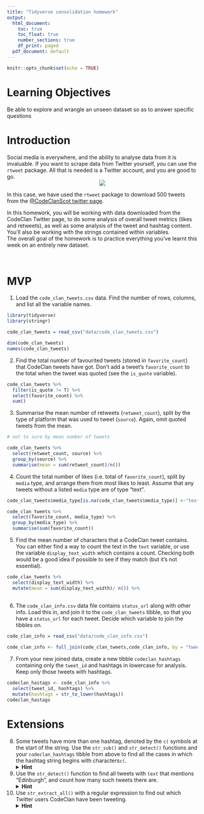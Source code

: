 ```yaml
---
title: "Tidyverse consolidation homework"
output:
  html_document:
    toc: true
    toc_float: true
    number_sections: true
    df_print: paged
  pdf_document: default
---
```


```r
knitr::opts_chunk$set(echo = TRUE)
```


# Learning Objectives 

Be able to explore and wrangle an unseen dataset so as to answer specific questions

# Introduction

Social media is everywhere, and the ability to analyse data from it is invaluable. If you want to scrape data from Twitter yourself, you can use the `rtweet` package. All that is needed is a Twitter account, and you are good to go. 
<center>
![](http://www.storybench.org/wp-content/uploads/2018/11/rtweet-730x461.png)
</center>

In this case, we have used the `rtweet` package to download 500 tweets from the [@CodeClanScot twitter page](https://twitter.com/CodeClanScot). 
  
In this homework, you will be working with data downloaded from the CodeClan Twitter page, to do some analysis of overall tweet metrics (likes and retweets), as well as some analysis of the tweet and hashtag content. You'll also be working with the strings contained within variables. 
<br>
The overall goal of the homework is to practice everything you've learnt this week on an entirely new dataset. 
<br>

<br>

# MVP 

1. Load the `code_clan_tweets.csv` data. Find the number of rows, columns, and list all the variable names. 

```r
library(tidyverse)
library(stringr)

code_clan_tweets = read_csv("data/code_clan_tweets.csv")

dim(code_clan_tweets)
names(code_clan_tweets)

```


2. Find the total number of favourited tweets (stored in `favorite_count`) that CodeClan tweets have got. Don't add a tweet's `favorite_count` to the total when the tweet was quoted (see the `is_quote` variable).


```r

code_clan_tweets %>% 
  filter(is_quote != T) %>%
  select(favorite_count) %>% 
  sum()

```


3. Summarise the mean number of retweets (`retweet_count`), split by the type of platform that was used to tweet (`source`). Again, omit quoted tweets from the mean.

```r

# not to sure by mean number of tweets

code_clan_tweets %>%
  select(retweet_count, source) %>% 
  group_by(source) %>% 
  summarise(mean = sum(retweet_count)/n())

```


4. Count the total number of likes (i.e. total of `favorite_count`), split by `media` type, and arrange them from most likes to least. Assume that any tweets without a listed `media` type are of type "text". 

```r

code_clan_tweets$media_type[is.na(code_clan_tweets$media_type)] <-"text"

code_clan_tweets %>% 
  select(favorite_count, media_type) %>% 
  group_by(media_type) %>% 
  summarise(sum(favorite_count))

```


5. Find the mean number of characters that a CodeClan tweet contains.  You can either find a way to count the text in the `text` variable, or use the variable `display_text_width` which contains a count. Checking both would be a good idea if possible to see if they match (but it's not essential).  

```r
code_clan_tweets %>% 
  select(display_text_width) %>% 
  mutate(mean = sum(display_text_width)/ n()) %>% 
  
```


6. The `code_clan_info.csv` data file contains `status_url` along with other info. Load this in, and join it to the `code_clan_tweets` tibble, so that you have a `status_url` for each tweet. Decide which variable to join the tibbles on.  

```r

code_clan_info = read_csv("data/code_clan_info.csv")
                          
code_clan_info <- full_join(code_clan_tweets,code_clan_info, by = "tweet_id")

```


7. From your new joined data, create a new tibble `codeclan_hashtags` containing only the `tweet_id` and hashtags in lowercase for analysis. Keep only those tweets with hashtags.


```r
codeclan_hastags <- code_clan_info %>%
  select(tweet_id, hashtags) %>% 
  mutate(hashtags = str_to_lower(hashtags))
codeclan_hastags

```


# Extensions

8. Some tweets have more than one hashtag, denoted by the `c(` symbols at the start of the string. Use the `str_sub()` and `str_detect()` functions and your `codeclan_hashtags` tibble from above to find all the cases in which the hashtag string begins with characters`c(`.
<details>
<summary>**Hint**</summary>
Try a regex pattern `"c\\("`. The double backslash is necessary in R to mark a backslash as itself being escaped. 
</details>

9. Use the `str_detect()` function to find all tweets with `text` that mentions "Edinburgh", and count how many such tweets there are. 
<details>
<summary>**Hint**</summary>
You may need to make sure your tweets are all the same case before searching.
</details>

10. Use `str_extract_all()` with a regular expression to find out which Twitter users CodeClan have been tweeting. 
<details>
<summary>**Hint**</summary>
Think about all the different characters which could be in a Twitter username, do a bit of online research
</details>

